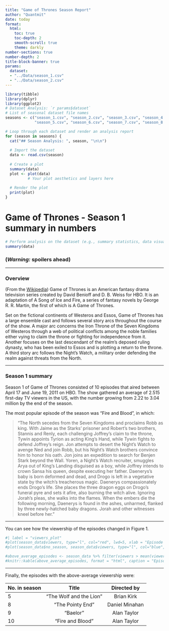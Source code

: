 ```yaml
---
title: "Game of Thrones Season Report"
author: "Quantmit"
date: today
format: 
  html:
    toc: true
    toc-depth: 2
    smooth-scroll: true
    theme: darkly
number-sections: true
number-depth: 2
title-block-banner: true
params:
  dataset: 
  - "../Data/season_1.csv"
  - "../Data/season_2.csv"
---
```





```r
library(tibble)
library(dplyr)
library(ggplot2)
# Dataset Analysis: `r params$dataset`
# List of seasonal dataset file names
seasons <- c("season_1.csv", "season_2.csv", "season_3.csv", "season_4.csv",
             "season_5.csv", "season_6.csv", "season_7.csv", "season_8.csv")

# Loop through each dataset and render an analysis report
for (season in seasons) {
  cat("## Season Analysis: ", season, "\n\n")
  
  # Import the dataset
  data <- read.csv(season)
  
  # Create a plot
  summary(data)
  plot <- plot(data)
          # Your plot aesthetics and layers here
  
  # Render the plot
  print(plot)
}

```

# Game of Thrones - Season 1 summary in numbers

```r
# Perform analysis on the dataset (e.g., summary statistics, data visualization)
summary(data)
```

### __(*Warning:* spoilers ahead)__

***

### Overview

(From the [Wikipedia](https://en.wikipedia.org/wiki/Game_of_Thrones#Premise)) Game of Thrones is an American fantasy drama television series created by David Benioff and D. B. Weiss for HBO. It is an adaptation of A Song of Ice and Fire, a series of fantasy novels by George R. R. Martin, the first of which is A Game of Thrones.

Set on the fictional continents of Westeros and Essos, Game of Thrones has a large ensemble cast and follows several story arcs throughout the course of the show. A major arc concerns the Iron Throne of the Seven Kingdoms of Westeros through a web of political conflicts among the noble families either vying to claim the throne or fighting for independence from it. Another focuses on the last descendant of the realm's deposed ruling dynasty, who has been exiled to Essos and is plotting a return to the throne. A third story arc follows the Night's Watch, a military order defending the realm against threats from the North.

***

### Season 1 summary

Season 1 of Game of Thrones consisted of 10 episodes that aired between April 17 and June 19, 2011 on HBO. The show gathered an average of 2.515 first-day TV viewers in the US, with the number growing from 2.22 to 3.04 million by the end of the season.

The most popular episode of the season was "Fire and Blood", in which:

> "The North secedes from the Seven Kingdoms and proclaims Robb as king. With Jaime as the Starks' prisoner and Robert's two brothers, Stannis and Renly, each challenging Joffrey's claim to the throne, Tywin appoints Tyrion as acting King's Hand, while Tywin fights to defend Joffrey's reign. Jon attempts to desert the Night's Watch to avenge Ned and join Robb, but his Night's Watch brothers convince him to honor his oath. Jon joins an expedition to search for Benjen Stark beyond the Wall. Yoren, a Night's Watch recruiter, smuggles Arya out of King's Landing disguised as a boy, while Joffrey intends to crown Sansa his queen, despite executing her father. Daenerys's baby is born deformed and dead, and Drogo is left in a vegetative state by the witch's treacherous magic. Daenerys compassionately ends Drogo's life. She places the three dragon eggs on Drogo's funeral pyre and sets it afire, also burning the witch alive. Ignoring Jorah's pleas, she walks into the flames. When the embers die the following morning, Daenerys is found in the ashes, unharmed, flanked by three newly-hatched baby dragons. Jorah and other witnesses kneel before her."

***

You can see how the viewership of the episodes changed in Figure 1.

```r
#| label = "viewers_plot"
#plot(season_data$viewers, type="l", col="red", lwd=5, xlab = "Episode number", ylab = "1st day TV viewers in the US (millions)")
#plot(season_data$no_season, season_data$viewers, type="l", col="blue", lwd=2, xlab = "Episode number", ylab = "1st day TV viewers in the US (millions)")


```

```r
#above_average_episodes <- season_data %>% filter(viewers > mean(viewers))
#knitr::kable(above_average_episodes, format = "html", caption = "Episodes with Above-Average Viewership")
```


***

Finally, the episodes with the above-average viewership were:

| No. in season | Title  | Directed by  |
|:------        |:-----: |:------:      |
| 5             | "The Wolf and the Lion"  | Brian Kirk      |
| 8             | "The Pointy End" | Daniel Minahan      |
| 9             | "Baelor" | Alan Taylor      |
| 10            | "Fire and Blood" | Alan Taylor      |




